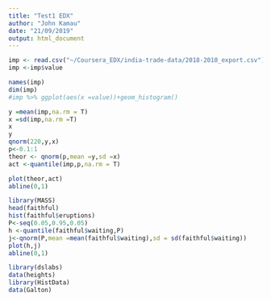 ```yaml
---
title: "Test1 EDX"
author: "John Kamau"
date: "21/09/2019"
output: html_document
---
```


```r
imp <- read.csv("~/Coursera_EDX/india-trade-data/2018-2010_export.csv")
imp <-imp$value
```
```r
names(imp)
dim(imp)
#imp %>% ggplot(aes(x =value))+geom_histogram()

y =mean(imp,na.rm = T)
x =sd(imp,na.rm =T)
x
y
qnorm(220,y,x)
p<-0.1:1
theor <- qnorm(p,mean =y,sd =x)
act <-quantile(imp,p,na.rm = T)

plot(theor,act)
abline(0,1)
```


```r
library(MASS)
head(faithful)
hist(faithful$eruptions)
P<-seq(0.05,0.95,0.05)
h <-quantile(faithful$waiting,P)
j<-qnorm(P,mean =mean(faithful$waiting),sd = sd(faithful$waiting))
plot(h,j)
abline(0,1)
```
```r
library(dslabs)
data(heights)
library(HistData)
data(Galton)
```


